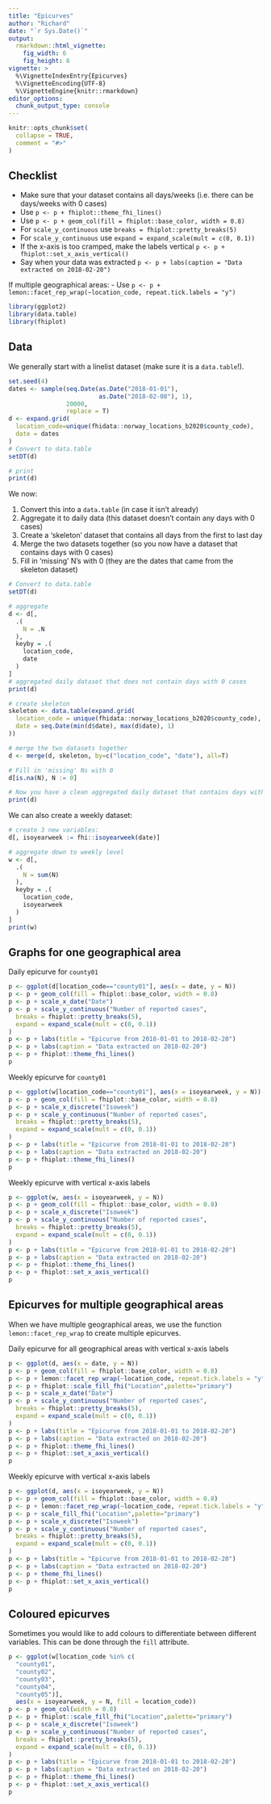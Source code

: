 ```yaml
---
title: "Epicurves"
author: "Richard"
date: "`r Sys.Date()`"
output:
  rmarkdown::html_vignette:
    fig_width: 6
    fig_height: 6
vignette: >
  %\VignetteIndexEntry{Epicurves}
  %\VignetteEncoding{UTF-8}
  %\VignetteEngine{knitr::rmarkdown}
editor_options: 
  chunk_output_type: console
---
```


```r
knitr::opts_chunk$set(
  collapse = TRUE,
  comment = "#>"
)
```

## Checklist

- Make sure that your dataset contains all days/weeks (i.e. there can be days/weeks with 0 cases)
- Use `p <- p + fhiplot::theme_fhi_lines()`
- Use `p <- p + geom_col(fill = fhiplot::base_color, width = 0.8)`
- For `scale_y_continuous` use `breaks = fhiplot::pretty_breaks(5)`
- For `scale_y_continuous` use `expand = expand_scale(mult = c(0, 0.1))`
- If the x-axis is too cramped, make the labels vertical `p <- p + fhiplot::set_x_axis_vertical()`
- Say when your data was extracted `p <- p + labs(caption = "Data extracted on 2018-02-20")`

If multiple geographical areas:
- Use `p <- p + lemon::facet_rep_wrap(~location_code, repeat.tick.labels = "y")`

```r
library(ggplot2)
library(data.table)
library(fhiplot)
```

## Data

We generally start with a linelist dataset (make sure it is a `data.table`!).

```r
set.seed(4)
dates <- sample(seq.Date(as.Date("2018-01-01"), 
                         as.Date("2018-02-08"), 1),
                20000, 
                replace = T)
d <- expand.grid(
  location_code=unique(fhidata::norway_locations_b2020$county_code),
  date = dates
)
# Convert to data.table
setDT(d)

# print
print(d)
```

We now:

1. Convert this into a `data.table` (in case it isn't already)
2. Aggregate it to daily data (this dataset doesn't contain any days with 0 cases)
3. Create a 'skeleton' dataset that contains all days from the first to last day
4. Merge the two datasets together (so you now have a dataset that contains days with 0 cases)
5. Fill in 'missing' N's with 0 (they are the dates that came from the skeleton dataset)

```r
# Convert to data.table
setDT(d)

# aggregate
d <- d[,
  .(
    N = .N
  ),
  keyby = .(
    location_code,
    date
  )
]
# aggregated daily dataset that does not contain days with 0 cases
print(d)

# create skeleton
skeleton <- data.table(expand.grid(
  location_code = unique(fhidata::norway_locations_b2020$county_code),
  date = seq.Date(min(d$date), max(d$date), 1)
))

# merge the two datasets together
d <- merge(d, skeleton, by=c("location_code", "date"), all=T)

# Fill in 'missing' Ns with 0
d[is.na(N), N := 0]

# Now you have a clean aggregated daily dataset that contains days with 0 cases!
print(d)
```

We can also create a weekly dataset:

```r
# create 3 new variables:
d[, isoyearweek := fhi::isoyearweek(date)]

# aggregate down to weekly level
w <- d[,
  .(
    N = sum(N)
  ),
  keyby = .(
    location_code,
    isoyearweek
  )
]
print(w)
```

## Graphs for one geographical area

Daily epicurve for `county01`

```r
p <- ggplot(d[location_code=="county01"], aes(x = date, y = N))
p <- p + geom_col(fill = fhiplot::base_color, width = 0.8)
p <- p + scale_x_date("Date")
p <- p + scale_y_continuous("Number of reported cases",
  breaks = fhiplot::pretty_breaks(5),
  expand = expand_scale(mult = c(0, 0.1))
)
p <- p + labs(title = "Epicurve from 2018-01-01 to 2018-02-20")
p <- p + labs(caption = "Data extracted on 2018-02-20")
p <- p + fhiplot::theme_fhi_lines()
p
```

Weekly epicurve for `county01`

```r
p <- ggplot(w[location_code=="county01"], aes(x = isoyearweek, y = N))
p <- p + geom_col(fill = fhiplot::base_color, width = 0.8)
p <- p + scale_x_discrete("Isoweek")
p <- p + scale_y_continuous("Number of reported cases",
  breaks = fhiplot::pretty_breaks(5),
  expand = expand_scale(mult = c(0, 0.1))
)
p <- p + labs(title = "Epicurve from 2018-01-01 to 2018-02-20")
p <- p + labs(caption = "Data extracted on 2018-02-20")
p <- p + fhiplot::theme_fhi_lines()
p
```

Weekly epicurve with vertical x-axis labels

```r
p <- ggplot(w, aes(x = isoyearweek, y = N))
p <- p + geom_col(fill = fhiplot::base_color, width = 0.8)
p <- p + scale_x_discrete("Isoweek")
p <- p + scale_y_continuous("Number of reported cases",
  breaks = fhiplot::pretty_breaks(5),
  expand = expand_scale(mult = c(0, 0.1))
)
p <- p + labs(title = "Epicurve from 2018-01-01 to 2018-02-20")
p <- p + labs(caption = "Data extracted on 2018-02-20")
p <- p + fhiplot::theme_fhi_lines()
p <- p + fhiplot::set_x_axis_vertical()
p
```

## Epicurves for multiple geographical areas

When we have multiple geographical areas, we use the function `lemon::facet_rep_wrap` to create multiple epicurves.

Daily epicurve for all geographical areas with vertical x-axis labels

```r
p <- ggplot(d, aes(x = date, y = N))
p <- p + geom_col(fill = fhiplot::base_color, width = 0.8)
p <- p + lemon::facet_rep_wrap(~location_code, repeat.tick.labels = "y")
p <- p + fhiplot::scale_fill_fhi("Location",palette="primary")
p <- p + scale_x_date("Date")
p <- p + scale_y_continuous("Number of reported cases",
  breaks = fhiplot::pretty_breaks(5),
  expand = expand_scale(mult = c(0, 0.1))
)
p <- p + labs(title = "Epicurve from 2018-01-01 to 2018-02-20")
p <- p + labs(caption = "Data extracted on 2018-02-20")
p <- p + fhiplot::theme_fhi_lines()
p <- p + fhiplot::set_x_axis_vertical()
p
```

Weekly epicurve with vertical x-axis labels

```r
p <- ggplot(d, aes(x = isoyearweek, y = N))
p <- p + geom_col(fill = fhiplot::base_color, width = 0.8)
p <- p + lemon::facet_rep_wrap(~location_code, repeat.tick.labels = "y", ncol=4)
p <- p + scale_fill_fhi("Location",palette="primary")
p <- p + scale_x_discrete("Isoweek")
p <- p + scale_y_continuous("Number of reported cases",
  breaks = fhiplot::pretty_breaks(5),
  expand = expand_scale(mult = c(0, 0.1))
)
p <- p + labs(title = "Epicurve from 2018-01-01 to 2018-02-20")
p <- p + labs(caption = "Data extracted on 2018-02-20")
p <- p + theme_fhi_lines()
p <- p + fhiplot::set_x_axis_vertical()
p
```

## Coloured epicurves

Sometimes you would like to add colours to differentiate between different variables. This can be done through the `fill` attribute.

```r
p <- ggplot(w[location_code %in% c(
  "county01",
  "county02",
  "county03",
  "county04",
  "county05")], 
  aes(x = isoyearweek, y = N, fill = location_code))
p <- p + geom_col(width = 0.8)
p <- p + fhiplot::scale_fill_fhi("Location",palette="primary")
p <- p + scale_x_discrete("Isoweek")
p <- p + scale_y_continuous("Number of reported cases",
  breaks = fhiplot::pretty_breaks(5),
  expand = expand_scale(mult = c(0, 0.1))
)
p <- p + labs(title = "Epicurve from 2018-01-01 to 2018-02-20")
p <- p + labs(caption = "Data extracted on 2018-02-20")
p <- p + fhiplot::theme_fhi_lines()
p <- p + fhiplot::set_x_axis_vertical()
p
```
